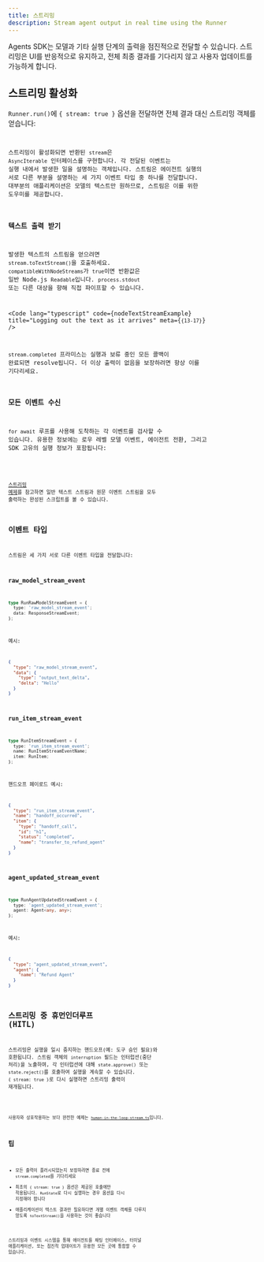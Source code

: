 ```yaml
---
title: 스트리밍
description: Stream agent output in real time using the Runner
---
```



Agents SDK는 모델과 기타 실행 단계의 출력을 점진적으로 전달할 수 있습니다. 스트리밍은 UI를 반응적으로 유지하고, 전체 최종 결과를 기다리지 않고 사용자 업데이트를 가능하게 합니다.

## 스트리밍 활성화

`Runner.run()`에 `{ stream: true }` 옵션을 전달하면 전체 결과 대신 스트리밍 객체를 얻습니다:

<Code
  lang="typescript"
  code={basicStreamingExample}
  title="Enabling streaming"
/>

스트리밍이 활성화되면 반환된 `stream`은 `AsyncIterable` 인터페이스를 구현합니다. 각 전달된 이벤트는 실행 내에서 발생한 일을 설명하는 객체입니다. 스트림은 에이전트 실행의 서로 다른 부분을 설명하는 세 가지 이벤트 타입 중 하나를 전달합니다.
대부분의 애플리케이션은 모델의 텍스트만 원하므로, 스트림은 이를 위한 도우미를 제공합니다.

### 텍스트 출력 받기

발생한 텍스트의 스트림을 얻으려면 `stream.toTextStream()`을 호출하세요. `compatibleWithNodeStreams`가 `true`이면 반환값은 일반 Node.js `Readable`입니다. `process.stdout` 또는 다른 대상을 향해 직접 파이프할 수 있습니다.

<Code
  lang="typescript"
  code={nodeTextStreamExample}
  title="Logging out the text as it arrives"
  meta={`{13-17}`}
/>

`stream.completed` 프라미스는 실행과 보류 중인 모든 콜백이 완료되면 resolve됩니다. 더 이상 출력이 없음을 보장하려면 항상 이를 기다리세요.

### 모든 이벤트 수신

`for await` 루프를 사용해 도착하는 각 이벤트를 검사할 수 있습니다. 유용한 정보에는 로우 레벨 모델 이벤트, 에이전트 전환, 그리고 SDK 고유의 실행 정보가 포함됩니다:

<Code
  lang="typescript"
  code={handleAllEventsExample}
  title="Listening to all events"
/>

[스트리밍 예제](https://github.com/openai/openai-agents-js/tree/main/examples/agent-patterns/streamed.ts)를 참고하면 일반 텍스트 스트림과 원문 이벤트 스트림을 모두 출력하는 완성된 스크립트를 볼 수 있습니다.

## 이벤트 타입

스트림은 세 가지 서로 다른 이벤트 타입을 전달합니다:

### raw_model_stream_event

```ts
type RunRawModelStreamEvent = {
  type: 'raw_model_stream_event';
  data: ResponseStreamEvent;
};
```

예시:

```json
{
  "type": "raw_model_stream_event",
  "data": {
    "type": "output_text_delta",
    "delta": "Hello"
  }
}
```

### run_item_stream_event

```ts
type RunItemStreamEvent = {
  type: 'run_item_stream_event';
  name: RunItemStreamEventName;
  item: RunItem;
};
```

핸드오프 페이로드 예시:

```json
{
  "type": "run_item_stream_event",
  "name": "handoff_occurred",
  "item": {
    "type": "handoff_call",
    "id": "h1",
    "status": "completed",
    "name": "transfer_to_refund_agent"
  }
}
```

### agent_updated_stream_event

```ts
type RunAgentUpdatedStreamEvent = {
  type: 'agent_updated_stream_event';
  agent: Agent<any, any>;
};
```

예시:

```json
{
  "type": "agent_updated_stream_event",
  "agent": {
    "name": "Refund Agent"
  }
}
```

## 스트리밍 중 휴먼인더루프 (HITL)

스트리밍은 실행을 일시 중지하는 핸드오프(예: 도구 승인 필요)와 호환됩니다. 스트림 객체의 `interruption` 필드는 인터럽션(중단 처리)을 노출하며, 각 인터럽션에 대해 `state.approve()` 또는 `state.reject()`를 호출하여 실행을 계속할 수 있습니다. `{ stream: true }`로 다시 실행하면 스트리밍 출력이 재개됩니다.

<Code
  lang="typescript"
  code={streamedHITLExample}
  title="Handling human approval while streaming"
/>

사용자와 상호작용하는 보다 완전한 예제는 [`human-in-the-loop-stream.ts`](https://github.com/openai/openai-agents-js/tree/main/examples/agent-patterns/human-in-the-loop-stream.ts)입니다.

## 팁

- 모든 출력이 플러시되었는지 보장하려면 종료 전에 `stream.completed`를 기다리세요
- 최초의 `{ stream: true }` 옵션은 제공된 호출에만 적용됩니다. `RunState`로 다시 실행하는 경우 옵션을 다시 지정해야 합니다
- 애플리케이션이 텍스트 결과만 필요하다면 개별 이벤트 객체를 다루지 않도록 `toTextStream()`을 사용하는 것이 좋습니다

스트리밍과 이벤트 시스템을 통해 에이전트를 채팅 인터페이스, 터미널 애플리케이션, 또는 점진적 업데이트가 유용한 모든 곳에 통합할 수 있습니다.
